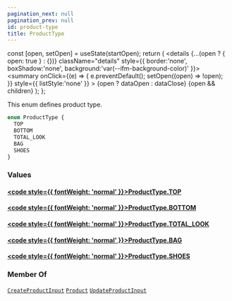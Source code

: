 ```yaml
---
pagination_next: null
pagination_prev: null
id: product-type
title: ProductType
---
```









  const [open, setOpen] = useState(startOpen);
  return (
    <details {...(open ? { open: true } : {})} className="details" style={{ border:'none', boxShadow:'none', background:'var(--ifm-background-color)' }}>
      <summary
        onClick={(e) => {
          e.preventDefault();
          setOpen((open) => !open);
        }}
        style={{ listStyle:'none' }}
      >
      {open ? dataOpen : dataClose}
      </summary>
      {open && children}
    </details>
  );
};








This enum defines product type.


```graphql
enum ProductType {
  TOP
  BOTTOM
  TOTAL_LOOK
  BAG
  SHOES
}
```




### Values

#### [<code style={{ fontWeight: 'normal' }}>ProductType.<b>TOP</b></code>](#)  
> 
> 
> 
> 

#### [<code style={{ fontWeight: 'normal' }}>ProductType.<b>BOTTOM</b></code>](#)  
> 
> 
> 
> 

#### [<code style={{ fontWeight: 'normal' }}>ProductType.<b>TOTAL_LOOK</b></code>](#)  
> 
> 
> 
> 

#### [<code style={{ fontWeight: 'normal' }}>ProductType.<b>BAG</b></code>](#)  
> 
> 
> 
> 

#### [<code style={{ fontWeight: 'normal' }}>ProductType.<b>SHOES</b></code>](#)  
> 
> 
> 
> 





### Member Of

[`CreateProductInput`](/types/inputs/create-product-input)  <Badge class="badge badge--secondary" text="input"/><Bullet />[`Product`](/types/objects/product)  <Badge class="badge badge--secondary" text="object"/><Bullet />[`UpdateProductInput`](/types/inputs/update-product-input)  <Badge class="badge badge--secondary" text="input"/>

